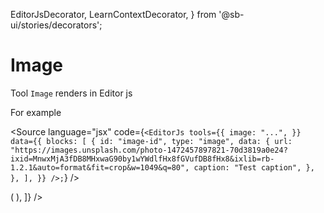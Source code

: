   EditorJsDecorator,
  LearnContextDecorator,
} from '@sb-ui/stories/decorators';

<Meta title="Blocks/Image/Teacher" />

# Image

Tool `Image` renders in Editor js


For example

<Source
  language="jsx"
  code={`<EditorJs
  tools={{
    image: "...",
  }}
  data={{
    blocks: [
      {
        id: "image-id",
        type: "image",
        data: {
          url: "https://images.unsplash.com/photo-1472457897821-70d3819a0e24?ixid=MnwxMjA3fDB8MHxwaG90by1wYWdlfHx8fGVufDB8fHx8&ixlib=rb-1.2.1&auto=format&fit=crop&w=1049&q=80",
          caption: "Test caption",
        },
      },
    ],
  }}
/>;`}
/>

<Canvas>
  <Story
    name="Embed"
    decorators={[
      (Story) => (
        <LearnContextDecorator>
          <EditorJsDecorator
            allowedToolbox={['image']}
            blocks={[
              {
                id: 'image-id',
                type: 'image',
                data: {
                  url: 'https://images.unsplash.com/photo-1472457897821-70d3819a0e24?ixid=MnwxMjA3fDB8MHxwaG90by1wYWdlfHx8fGVufDB8fHx8&ixlib=rb-1.2.1&auto=format&fit=crop&w=1049&q=80',
                  caption: 'Test caption',
                },
              },
            ]}
          >
            <Story />
          </EditorJsDecorator>
        </LearnContextDecorator>
      ),
    ]}
  />
</Canvas>
